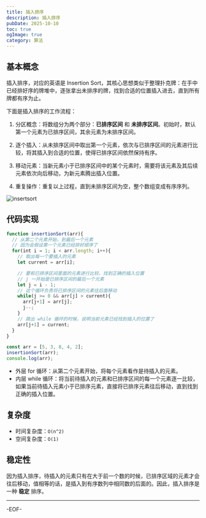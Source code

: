 ```yaml
---
title: 插入排序
description: 插入排序
pubDate: 2025-10-10
toc: true
ogImage: true
category: 算法
---
```


## 基本概念

插入排序，对应的英语是 Insertion Sort，其核心思想类似于整理扑克牌：在手中已经排好序的牌堆中，逐张拿出未排序的牌，找到合适的位置插入进去，直到所有牌都有序为止。

下面是插入排序的工作流程：

1. 分区概念：将数组分为两个部分：**已排序区间** 和 **未排序区间**。初始时，默认第一个元素为已排序区间，其余元素为未排序区间。

2. 逐个插入：从未排序区间中取出第一个元素，依次与已排序区间的元素进行比较，将其插入到合适的位置，使得已排序区间依然保持有序。
3. 移动元素：当新元素小于已排序区间中的某个元素时，需要将该元素及其后续元素依次向后移动，为新元素腾出插入位置。
4. 重复操作：重复以上过程，直到未排序区间为空，整个数组变成有序序列。

![insertsort](https://xiejie-typora.oss-cn-chengdu.aliyuncs.com/2024-12-19-065703.gif)

## 代码实现

```js
function insertionSort(arr){
  // 从第二个元素开始，到最后一个元素
  // 因为会假设第一个元素已经排好顺序了
  for(int i = 1; i < arr.length; i++){
    // 取出每一个要插入的元素
    let current = arr[i];

    // 要和已排序区间里面的元素进行比较，找到正确的插入位置
    // j 一开始是已排序区间的最后一个元素
    let j = i - 1;
    // 这个循环负责将已排序区间的元素往后面移动
    while(j >= 0 && arr[j] > current){
      arr[j+1] = arr[j];
      j--;
    }
    // 跳出 while 循环的时候，说明当前元素已经找到插入的位置了
    arr[j+1] = current;
  }
}

const arr = [5, 3, 8, 4, 2];
insertionSort(arr);
console.log(arr);
```

- 外层 for 循环：从第二个元素开始，将每个元素看作是待插入的元素。
- 内层 while 循环：将当前待插入的元素和已排序区间的每一个元素逐一比较，如果当前待插入元素小于已排序元素，直接将已排序元素往后移动，直到找到正确的插入位置。

## 复杂度

- 时间复杂度：`O(n^2)`
- 空间复杂度：`O(1)`

## 稳定性

因为插入排序，待插入的元素只有在大于前一个数的时候，已排序区域的元素才会往后移动，值相等的话，是插入到有序数列中相同数的后面的。因此，插入排序是一种 **稳定** 排序。

---

-EOF-
